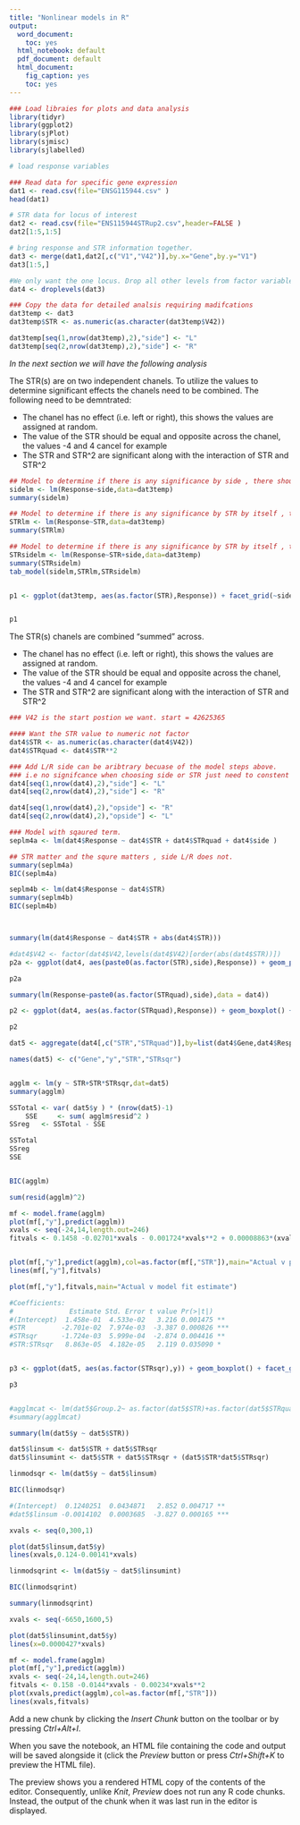 ---
title: "Nonlinear models in R"
output:
  word_document:
    toc: yes
  html_notebook: default
  pdf_document: default
  html_document:
    fig_caption: yes
    toc: yes
---


```{r}
### Load libraies for plots and data analysis
library(tidyr)
library(ggplot2)
library(sjPlot)
library(sjmisc)
library(sjlabelled)

# load response variables

### Read data for specific gene expression
dat1 <- read.csv(file="ENSG115944.csv" )
head(dat1)

# STR data for locus of interest
dat2 <- read.csv(file="ENS115944STRup2.csv",header=FALSE )
dat2[1:5,1:5]

# bring response and STR information together.
dat3 <- merge(dat1,dat2[,c("V1","V42")],by.x="Gene",by.y="V1")
dat3[1:5,]

#We only want the one locus. Drop all other levels from factor variables.
dat4 <- droplevels(dat3)

### Copy the data for detailed analsis requiring madifcations
dat3temp <- dat3
dat3temp$STR <- as.numeric(as.character(dat3temp$V42))

dat3temp[seq(1,nrow(dat3temp),2),"side"] <- "L"
dat3temp[seq(2,nrow(dat3temp),2),"side"] <- "R"
```

*In the next section we will have the following analysis*

The STR(s) are on two independent chanels. To utilize the values to determine significant effects the chanels need to be combined. The following need to be demntrated:

* The chanel has no effect (i.e. left or right), this shows the values are assigned at random.
* The value of the STR should be equal and opposite across the chanel, the values -4 and 4 cancel for example
* The STR and STR^2 are significant along with the interaction of STR and STR^2

```{r}

## Model to determine if there is any significance by side , there should be none.
sidelm <- lm(Response~side,data=dat3temp)
summary(sidelm)

## Model to determine if there is any significance by STR by itself , there should be none.
STRlm <- lm(Response~STR,data=dat3temp)
summary(STRlm)

## Model to determine if there is any significance by STR by itself , there should be none.
STRsidelm <- lm(Response~STR+side,data=dat3temp)
summary(STRsidelm)
tab_model(sidelm,STRlm,STRsidelm)


p1 <- ggplot(dat3temp, aes(as.factor(STR),Response)) + facet_grid(~side) + geom_boxplot()


p1

```

The STR(s) chanels are combined "summed" across.

* The chanel has no effect (i.e. left or right), this shows the values are assigned at random.
* The value of the STR should be equal and opposite across the chanel, the values -4 and 4 cancel for example
* The STR and STR^2 are significant along with the interaction of STR and STR^2


```{r}


### V42 is the start postion we want. start = 42625365

#### Want the STR value to numeric not factor
dat4$STR <- as.numeric(as.character(dat4$V42))
dat4$STRquad <- dat4$STR**2

### Add L/R side can be aribtrary becuase of the model steps above.
### i.e no signifcance when choosing side or STR just need to constent
dat4[seq(1,nrow(dat4),2),"side"] <- "L"
dat4[seq(2,nrow(dat4),2),"side"] <- "R"

dat4[seq(1,nrow(dat4),2),"opside"] <- "R"
dat4[seq(2,nrow(dat4),2),"opside"] <- "L"

### Model with sqaured term.
seplm4a <- lm(dat4$Response ~ dat4$STR + dat4$STRquad + dat4$side )

## STR matter and the squre matters , side L/R does not.
summary(seplm4a)
BIC(seplm4a)

seplm4b <- lm(dat4$Response ~ dat4$STR)
summary(seplm4b)
BIC(seplm4b)



summary(lm(dat4$Response ~ dat4$STR + abs(dat4$STR)))

#dat4$V42 <- factor(dat4$V42,levels(dat4$V42)[order(abs(dat4$STR))])
p2a <- ggplot(dat4, aes(paste0(as.factor(STR),side),Response)) + geom_point() + facet_grid(~opside,scales="free_x")

p2a

summary(lm(Response~paste0(as.factor(STRquad),side),data = dat4))

p2 <- ggplot(dat4, aes(as.factor(STRquad),Response)) + geom_boxplot() + facet_grid(~STR+side,scales="free_x")

p2

```

```{r}

dat5 <- aggregate(dat4[,c("STR","STRquad")],by=list(dat4$Gene,dat4$Response),FUN=sum,na.rm=TRUE)

names(dat5) <- c("Gene","y","STR","STRsqr")


agglm <- lm(y ~ STR+STR*STRsqr,dat=dat5)
summary(agglm)

SSTotal <- var( dat5$y ) * (nrow(dat5)-1)
    SSE     <- sum( agglm$resid^2 )
SSreg   <- SSTotal - SSE

SSTotal
SSreg
SSE


BIC(agglm)

sum(resid(agglm)^2)

mf <- model.frame(agglm)
plot(mf[,"y"],predict(agglm))
xvals <- seq(-24,14,length.out=246)
fitvals <- 0.1458 -0.02701*xvals - 0.001724*xvals**2 + 0.00008863*(xvals*xvals**2)


plot(mf[,"y"],predict(agglm),col=as.factor(mf[,"STR"]),main="Actual v predicted with model fit estimate")
lines(mf[,"y"],fitvals)

plot(mf[,"y"],fitvals,main="Actual v model fit estimate")

#Coefficients:
#              Estimate Std. Error t value Pr(>|t|)    
#(Intercept)  1.458e-01  4.533e-02   3.216 0.001475 ** 
#STR         -2.701e-02  7.974e-03  -3.387 0.000826 ***
#STRsqr      -1.724e-03  5.999e-04  -2.874 0.004416 ** 
#STR:STRsqr   8.863e-05  4.182e-05   2.119 0.035090 * 


p3 <- ggplot(dat5, aes(as.factor(STRsqr),y)) + geom_boxplot() + facet_grid(~STR,scales="free_x")

p3


#agglmcat <- lm(dat5$Group.2~ as.factor(dat5$STR)+as.factor(dat5$STRquad))
#summary(agglmcat)

summary(lm(dat5$y ~ dat5$STR))

dat5$linsum <- dat5$STR + dat5$STRsqr
dat5$linsumint <- dat5$STR + dat5$STRsqr + (dat5$STR*dat5$STRsqr)

linmodsqr <- lm(dat5$y ~ dat5$linsum)

BIC(linmodsqr)

#(Intercept)  0.1240251  0.0434871   2.852 0.004717 ** 
#dat5$linsum -0.0014102  0.0003685  -3.827 0.000165 ***

xvals <- seq(0,300,1)

plot(dat5$linsum,dat5$y)
lines(xvals,0.124-0.00141*xvals)

linmodsqrint <- lm(dat5$y ~ dat5$linsumint)

BIC(linmodsqrint)

summary(linmodsqrint)

xvals <- seq(-6650,1600,5)

plot(dat5$linsumint,dat5$y)
lines(x=0.0000427*xvals)

mf <- model.frame(agglm)
plot(mf[,"y"],predict(agglm))
xvals <- seq(-24,14,length.out=246)
fitvals <- 0.158 -0.0144*xvals - 0.00234*xvals**2
plot(xvals,predict(agglm),col=as.factor(mf[,"STR"]))
lines(xvals,fitvals)
```

Add a new chunk by clicking the *Insert Chunk* button on the toolbar or by pressing *Ctrl+Alt+I*.

When you save the notebook, an HTML file containing the code and output will be saved alongside it (click the *Preview* button or press *Ctrl+Shift+K* to preview the HTML file).

The preview shows you a rendered HTML copy of the contents of the editor. Consequently, unlike *Knit*, *Preview* does not run any R code chunks. Instead, the output of the chunk when it was last run in the editor is displayed.
